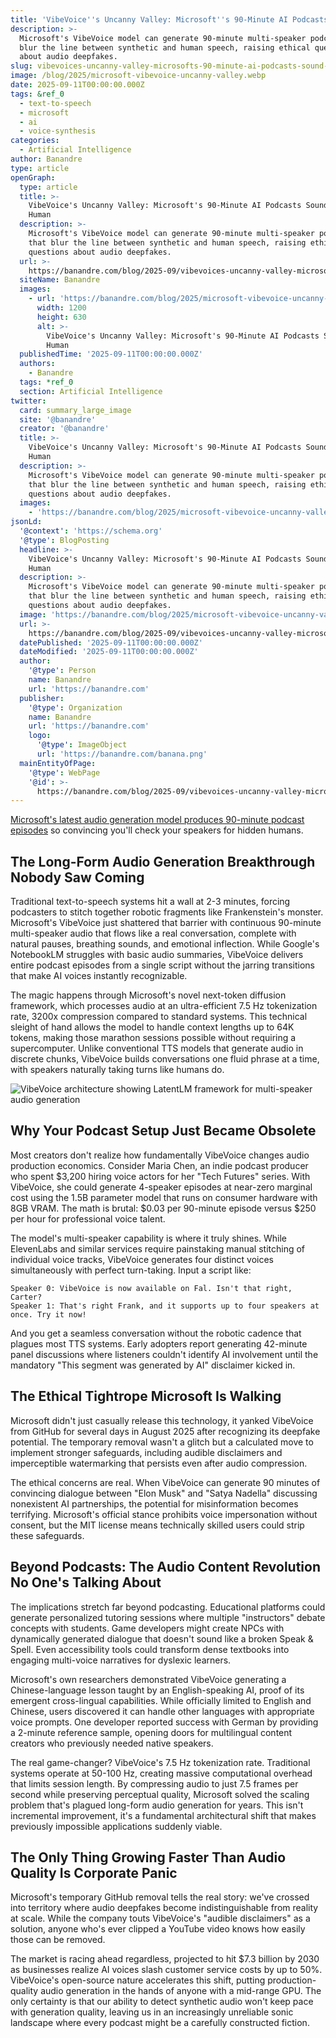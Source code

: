 ```yaml
---
title: 'VibeVoice''s Uncanny Valley: Microsoft''s 90-Minute AI Podcasts Sound Too Human'
description: >-
  Microsoft's VibeVoice model can generate 90-minute multi-speaker podcasts that
  blur the line between synthetic and human speech, raising ethical questions
  about audio deepfakes.
slug: vibevoices-uncanny-valley-microsofts-90-minute-ai-podcasts-sound-too-human
image: /blog/2025/microsoft-vibevoice-uncanny-valley.webp
date: 2025-09-11T00:00:00.000Z
tags: &ref_0
  - text-to-speech
  - microsoft
  - ai
  - voice-synthesis
categories:
  - Artificial Intelligence
author: Banandre
type: article
openGraph:
  type: article
  title: >-
    VibeVoice's Uncanny Valley: Microsoft's 90-Minute AI Podcasts Sound Too
    Human
  description: >-
    Microsoft's VibeVoice model can generate 90-minute multi-speaker podcasts
    that blur the line between synthetic and human speech, raising ethical
    questions about audio deepfakes.
  url: >-
    https://banandre.com/blog/2025-09/vibevoices-uncanny-valley-microsofts-90-minute-ai-podcasts-sound-too-human
  siteName: Banandre
  images:
    - url: 'https://banandre.com/blog/2025/microsoft-vibevoice-uncanny-valley.webp'
      width: 1200
      height: 630
      alt: >-
        VibeVoice's Uncanny Valley: Microsoft's 90-Minute AI Podcasts Sound Too
        Human
  publishedTime: '2025-09-11T00:00:00.000Z'
  authors:
    - Banandre
  tags: *ref_0
  section: Artificial Intelligence
twitter:
  card: summary_large_image
  site: '@banandre'
  creator: '@banandre'
  title: >-
    VibeVoice's Uncanny Valley: Microsoft's 90-Minute AI Podcasts Sound Too
    Human
  description: >-
    Microsoft's VibeVoice model can generate 90-minute multi-speaker podcasts
    that blur the line between synthetic and human speech, raising ethical
    questions about audio deepfakes.
  images:
    - 'https://banandre.com/blog/2025/microsoft-vibevoice-uncanny-valley.webp'
jsonLd:
  '@context': 'https://schema.org'
  '@type': BlogPosting
  headline: >-
    VibeVoice's Uncanny Valley: Microsoft's 90-Minute AI Podcasts Sound Too
    Human
  description: >-
    Microsoft's VibeVoice model can generate 90-minute multi-speaker podcasts
    that blur the line between synthetic and human speech, raising ethical
    questions about audio deepfakes.
  image: 'https://banandre.com/blog/2025/microsoft-vibevoice-uncanny-valley.webp'
  url: >-
    https://banandre.com/blog/2025-09/vibevoices-uncanny-valley-microsofts-90-minute-ai-podcasts-sound-too-human
  datePublished: '2025-09-11T00:00:00.000Z'
  dateModified: '2025-09-11T00:00:00.000Z'
  author:
    '@type': Person
    name: Banandre
    url: 'https://banandre.com'
  publisher:
    '@type': Organization
    name: Banandre
    url: 'https://banandre.com'
    logo:
      '@type': ImageObject
      url: 'https://banandre.com/banana.png'
  mainEntityOfPage:
    '@type': WebPage
    '@id': >-
      https://banandre.com/blog/2025-09/vibevoices-uncanny-valley-microsofts-90-minute-ai-podcasts-sound-too-human
---
```


[Microsoft's latest audio generation model produces 90-minute podcast episodes](/blog/2025-08/microsofts-vibevoice-15b-can-generate-90-minute-podcasts-with-4-voices) so convincing you'll check your speakers for hidden humans.

## The Long-Form Audio Generation Breakthrough Nobody Saw Coming

Traditional text-to-speech systems hit a wall at 2-3 minutes, forcing podcasters to stitch together robotic fragments like Frankenstein's monster. Microsoft's VibeVoice just shattered that barrier with continuous 90-minute multi-speaker audio that flows like a real conversation, complete with natural pauses, breathing sounds, and emotional inflection. While Google's NotebookLM struggles with basic audio summaries, VibeVoice delivers entire podcast episodes from a single script without the jarring transitions that make AI voices instantly recognizable.

The magic happens through Microsoft's novel next-token diffusion framework, which processes audio at an ultra-efficient 7.5 Hz tokenization rate, 3200x compression compared to standard systems. This technical sleight of hand allows the model to handle context lengths up to 64K tokens, making those marathon sessions possible without requiring a supercomputer. Unlike conventional TTS models that generate audio in discrete chunks, VibeVoice builds conversations one fluid phrase at a time, with speakers naturally taking turns like humans do.

![VibeVoice architecture showing LatentLM framework for multi-speaker audio generation](/blog/2025/how-Microsofts-Vibe-Voice-Model-and-Audio-Generation-works.webp)

## Why Your Podcast Setup Just Became Obsolete

Most creators don't realize how fundamentally VibeVoice changes audio production economics. Consider Maria Chen, an indie podcast producer who spent $3,200 hiring voice actors for her "Tech Futures" series. With VibeVoice, she could generate 4-speaker episodes at near-zero marginal cost using the 1.5B parameter model that runs on consumer hardware with 8GB VRAM. The math is brutal: $0.03 per 90-minute episode versus $250 per hour for professional voice talent.

The model's multi-speaker capability is where it truly shines. While ElevenLabs and similar services require painstaking manual stitching of individual voice tracks, VibeVoice generates four distinct voices simultaneously with perfect turn-taking. Input a script like:

```
Speaker 0: VibeVoice is now available on Fal. Isn't that right, Carter?
Speaker 1: That's right Frank, and it supports up to four speakers at once. Try it now!
```

And you get a seamless conversation without the robotic cadence that plagues most TTS systems. Early adopters report generating 42-minute panel discussions where listeners couldn't identify AI involvement until the mandatory "This segment was generated by AI" disclaimer kicked in.

## The Ethical Tightrope Microsoft Is Walking

Microsoft didn't just casually release this technology, it yanked VibeVoice from GitHub for several days in August 2025 after recognizing its deepfake potential. The temporary removal wasn't a glitch but a calculated move to implement stronger safeguards, including audible disclaimers and imperceptible watermarking that persists even after audio compression.

The ethical concerns are real. When VibeVoice can generate 90 minutes of convincing dialogue between "Elon Musk" and "Satya Nadella" discussing nonexistent AI partnerships, the potential for misinformation becomes terrifying. Microsoft's official stance prohibits voice impersonation without consent, but the MIT license means technically skilled users could strip these safeguards.


## Beyond Podcasts: The Audio Content Revolution No One's Talking About

The implications stretch far beyond podcasting. Educational platforms could generate personalized tutoring sessions where multiple "instructors" debate concepts with students. Game developers might create NPCs with dynamically generated dialogue that doesn't sound like a broken Speak & Spell. Even accessibility tools could transform dense textbooks into engaging multi-voice narratives for dyslexic learners.

Microsoft's own researchers demonstrated VibeVoice generating a Chinese-language lesson taught by an English-speaking AI, proof of its emergent cross-lingual capabilities. While officially limited to English and Chinese, users discovered it can handle other languages with appropriate voice prompts. One developer reported success with German by providing a 2-minute reference sample, opening doors for multilingual content creators who previously needed native speakers.

The real game-changer? VibeVoice's 7.5 Hz tokenization rate. Traditional systems operate at 50-100 Hz, creating massive computational overhead that limits session length. By compressing audio to just 7.5 frames per second while preserving perceptual quality, Microsoft solved the scaling problem that's plagued long-form audio generation for years. This isn't incremental improvement, it's a fundamental architectural shift that makes previously impossible applications suddenly viable.

## The Only Thing Growing Faster Than Audio Quality Is Corporate Panic

Microsoft's temporary GitHub removal tells the real story: we've crossed into territory where audio deepfakes become indistinguishable from reality at scale. While the company touts VibeVoice's "audible disclaimers" as a solution, anyone who's ever clipped a YouTube video knows how easily those can be removed.

The market is racing ahead regardless, projected to hit $7.3 billion by 2030 as businesses realize AI voices slash customer service costs by up to 50%. VibeVoice's open-source nature accelerates this shift, putting production-quality audio generation in the hands of anyone with a mid-range GPU. The only certainty is that our ability to detect synthetic audio won't keep pace with generation quality, leaving us in an increasingly unreliable sonic landscape where every podcast might be a carefully constructed fiction.
